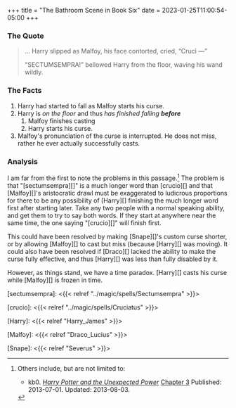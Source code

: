 +++
title = "The Bathroom Scene in Book Six"
date = 2023-01-25T11:00:54-05:00
+++

### The Quote

> … Harry slipped as Malfoy, his face contorted, cried, “Cruci —” 
> 
> “SECTUMSEMPRA!” bellowed Harry from the floor, waving his wand wildly.

### The Facts

1. Harry had started to fall as Malfoy starts his curse.
1. Harry is *on the floor* and thus *has finished falling* **_before_**
   1. Malfoy finishes casting
   1. Harry starts his curse.
1. Malfoy's pronunciation of the curse is interrupted.  He does not miss, rather
   he ever actually successfully casts. 

### Analysis

I am far from the first to note the problems in this passage.[^230125-1]  The
problem is that "[sectumsempra][]" is a much longer word than [crucio][] and
that [Malfoy][]'s aristocratic drawl must be exaggerated to ludicrous
proportions for there to be any possibility of [Harry][] finishing the much
longer word first after starting later.  Take any two people with a normal
speaking ability, and get them to try to say both words.  If they start at
anywhere near the same time, the one saying "[crucio][]" will finish first.

This could have been resolved by making [Snape][]'s custom curse shorter, or by
allowing [Malfoy][] to cast but miss (because [Harry][] was moving).  It could
also have been resolved if [Draco][] lacked the ability to make the curse fully
effective, and thus [Harry][] was less than fully disabled by it.

However, as things stand, we have a time paradox.  [Harry][] casts his curse
while [Malfoy][] is frozen in time.


[sectumsempra]: <{{< relref "../magic/spells/Sectumsempra" >}}>

[crucio]: <{{< relref "../magic/spells/Cruciatus" >}}>

[Harry]: <{{< relref "Harry_James" >}}>

[Malfoy]: <{{< relref "Draco_Lucius" >}}>

[Snape]: <{{< relref "Severus" >}}>

[^230125-1]: Others include, but are not limited to:
    * kb0. _[Harry Potter and the Unexpected Power][]_
      [Chapter 3](https://www.fanfiction.net/s/9444812/3/Harry-Potter-and-the-Unexpected-Power)
      Published: 2013-07-01. Updated: 2013-08-03.


[Harry Potter and the Unexpected Power]: <https://www.fanfiction.net/s/9444812/>
